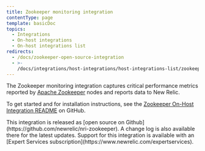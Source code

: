 ```yaml
---
title: Zookeeper monitoring integration
contentType: page
template: basicDoc
topics:
  - Integrations
  - On-host integrations
  - On-host integrations list
redirects:
  - /docs/zookeeper-open-source-integration
  - >-
    /docs/integrations/host-integrations/host-integrations-list/zookeeper-integration
---
```


The Zookeeper monitoring integration captures critical performance metrics reported by [Apache Zookeeper](https://zookeeper.apache.org/) nodes and reports data to New Relic.

To get started and for installation instructions, see the [Zookeeper On-Host Integration README](https://github.com/newrelic/nri-zookeeper) on GitHub.

<Callout variant="tip">
  This integration is released as [open source on Github](https://github.com/newrelic/nri-zookeeper). A change log is also available there for the latest updates. Support for this integration is available with an [Expert Services subscription](https://www.newrelic.com/expertservices).
</Callout>
